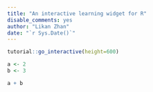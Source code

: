 ```yaml
---
title: "An interactive learning widget for R"
disable_comments: yes
author: "Likan Zhan"
date: "`r Sys.Date()`"
---
```


```r
tutorial::go_interactive(height=600)
```

```r
a <- 2
b <- 3

a + b
```
